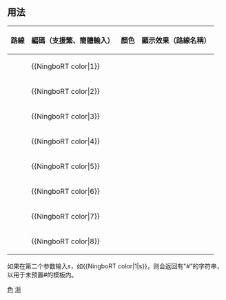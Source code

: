 <noinclude>{{template doc page viewed directly}}</noinclude>
== 用法 ==
{| class="wikitable"
|- 
! 路線 || 編碼（支援繁、簡體輸入） || 顏色 || 顯示效果（路線名稱）
|- 
| {{NingboRT Sign|1}} || <nowiki>{{NingboRT color|</nowiki>1<nowiki>}}</nowiki> || {{NingboRT color|1}} || {{NingboRT Sign|1}}
|- 
| {{NingboRT Sign|2}} || <nowiki>{{NingboRT color|</nowiki>2<nowiki>}}</nowiki> || {{NingboRT color|2}} || {{NingboRT Sign|2}}
|- 
| {{NingboRT Sign|3}} || <nowiki>{{NingboRT color|</nowiki>3<nowiki>}}</nowiki> || {{NingboRT color|3}} || {{NingboRT Sign|3}}
|- 
| {{NingboRT Sign|4}} || <nowiki>{{NingboRT color|</nowiki>4<nowiki>}}</nowiki> || {{NingboRT color|4}} || {{NingboRT Sign|4}}
|-
| {{NingboRT Sign|5}} || <nowiki>{{NingboRT color|</nowiki>5<nowiki>}}</nowiki> || {{NingboRT color|5}} || {{NingboRT Sign|5}}
|- 
| {{NingboRT Sign|6}} || <nowiki>{{NingboRT color|</nowiki>6<nowiki>}}</nowiki> || {{NingboRT color|6}} || {{NingboRT Sign|6}}
|- 
| {{NingboRT Sign|7}} || <nowiki>{{NingboRT color|</nowiki>7<nowiki>}}</nowiki> || {{NingboRT color|7}} || {{NingboRT Sign|7}}
|- 
| {{NingboRT Sign|8}} || <nowiki>{{NingboRT color|</nowiki>8<nowiki>}}</nowiki> || {{NingboRT color|8}} || {{NingboRT Sign|8}}
|}
如果在第二个参数输入''s''，如<nowiki>{{NingboRT color|1|s}}</nowiki>，则会返回有"<nowiki>#</nowiki>”的字符串，以用于未预置<nowiki>#</nowiki>的模板内。
<includeonly>
[[Category:宁波轨道交通模板|色]]
[[Category:中国铁路运输颜色模板|浙]]
</includeonly>